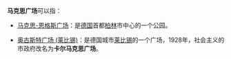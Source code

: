 '''马克思广场'''可以指：
*[[马克思-恩格斯广场|马克思-恩格斯广场]]：是[[德国|德国]]首都[[柏林|柏林]]市中心的一个公园。

*[[奥古斯特广场_(莱比锡)|奥古斯特广场 (莱比锡)]]：是德国城市[[莱比锡|莱比锡]]的一个广场，1928年，社会主义的市政府改名为'''卡尔马克思广场'''。

{{disambig|Cat=五字消歧义}}